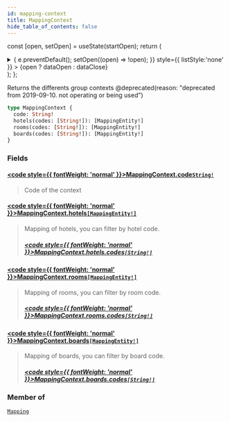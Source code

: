 ```yaml
---
id: mapping-context
title: MappingContext
hide_table_of_contents: false
---
```






const [open, setOpen] = useState(startOpen);
return (
<details {...(open ? { open: true } : {})} className="details" style={{ border:'none', boxShadow:'none', background:'var(--ifm-background-color)' }}>
<summary
onClick={(e) => {
e.preventDefault();
setOpen((open) => !open);
}}
style={{ listStyle:'none' }} >
{open ? dataOpen : dataClose}
</summary>
{open && children}
</details>
);
};

Returns the differents group contexts
@deprecated(reason: "deprecated from 2019-09-10. not operating or being used")

```graphql
type MappingContext {
  code: String!
  hotels(codes: [String!]): [MappingEntity!]
  rooms(codes: [String!]): [MappingEntity!]
  boards(codes: [String!]): [MappingEntity!]
}
```

### Fields

#### [<code style={{ fontWeight: 'normal' }}>MappingContext.<b>code</b></code>](#)<Bullet />[`String!`](/api/scalars/string) <Badge class="badge badge--secondary" text="non-null"/> <Badge class="badge badge--secondary" text="scalar"/>

> Code of the context

#### [<code style={{ fontWeight: 'normal' }}>MappingContext.<b>hotels</b></code>](#)<Bullet />[`[MappingEntity!]`](/api/objects/mapping-entity) <Badge class="badge badge--secondary" text="list"/> <Badge class="badge badge--secondary" text="object"/>

> Mapping of hotels, you can filter by hotel code.
>
> ##### [<code style={{ fontWeight: 'normal' }}>MappingContext.hotels.<b>codes</b></code>](#)<Bullet />[`[String!]`](/api/scalars/string) <Badge class="badge badge--secondary" text="list"/> <Badge class="badge badge--secondary" text="scalar"/>

#### [<code style={{ fontWeight: 'normal' }}>MappingContext.<b>rooms</b></code>](#)<Bullet />[`[MappingEntity!]`](/api/objects/mapping-entity) <Badge class="badge badge--secondary" text="list"/> <Badge class="badge badge--secondary" text="object"/>

> Mapping of rooms, you can filter by room code.
>
> ##### [<code style={{ fontWeight: 'normal' }}>MappingContext.rooms.<b>codes</b></code>](#)<Bullet />[`[String!]`](/api/scalars/string) <Badge class="badge badge--secondary" text="list"/> <Badge class="badge badge--secondary" text="scalar"/>

#### [<code style={{ fontWeight: 'normal' }}>MappingContext.<b>boards</b></code>](#)<Bullet />[`[MappingEntity!]`](/api/objects/mapping-entity) <Badge class="badge badge--secondary" text="list"/> <Badge class="badge badge--secondary" text="object"/>

> Mapping of boards, you can filter by board code.
>
> ##### [<code style={{ fontWeight: 'normal' }}>MappingContext.boards.<b>codes</b></code>](#)<Bullet />[`[String!]`](/api/scalars/string) <Badge class="badge badge--secondary" text="list"/> <Badge class="badge badge--secondary" text="scalar"/>

### Member of

[`Mapping`](/api/objects/mapping) <Badge class="badge badge--secondary" text="object"/>
